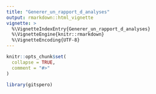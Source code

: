 ```yaml
---
title: "Generer_un_rapport_d_analyses"
output: rmarkdown::html_vignette
vignette: >
  %\VignetteIndexEntry{Generer_un_rapport_d_analyses}
  %\VignetteEngine{knitr::rmarkdown}
  %\VignetteEncoding{UTF-8}
---
```


```r
knitr::opts_chunk$set(
  collapse = TRUE,
  comment = "#>"
)
```

```r
library(gitspero)
```
